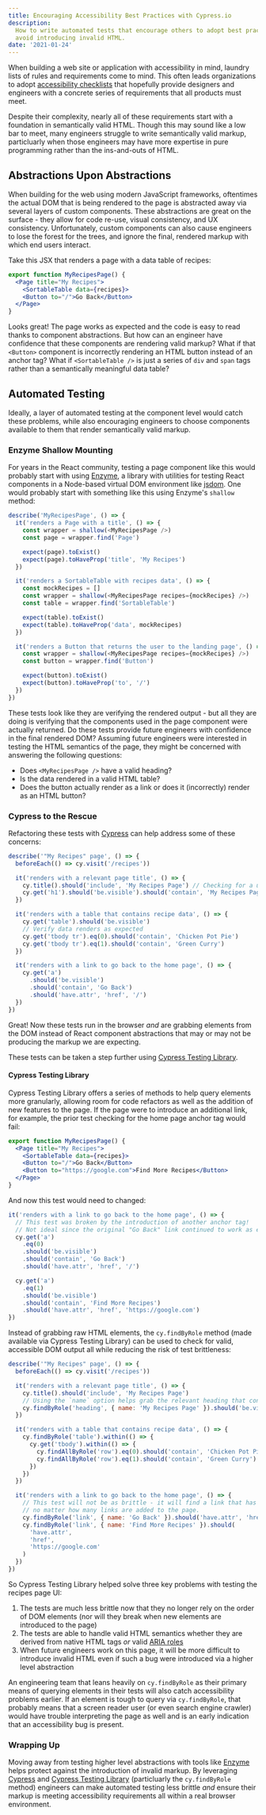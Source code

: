 ```yaml
---
title: Encouraging Accessibility Best Practices with Cypress.io
description:
  How to write automated tests that encourage others to adopt best practices and
  avoid introducing invalid HTML.
date: '2021-01-24'
---
```


When building a web site or application with accessibility in mind, laundry
lists of rules and requirements come to mind. This often leads organizations to
adopt [accessibility checklists](http://accessibility.voxmedia.com/) that
hopefully provide designers and engineers with a concrete series of requirements
that all products must meet.

Despite their complexity, nearly all of these requirements start with a
foundation in semantically valid HTML. Though this may sound like a low bar to
meet, many engineers struggle to write semantically valid markup, particluarly
when those engineers may have more expertise in pure programming rather than the
ins-and-outs of HTML.

## Abstractions Upon Abstractions

When building for the web using modern JavaScript frameworks, oftentimes the
actual DOM that is being rendered to the page is abstracted away via several
layers of custom components. These abstractions are great on the surface - they
allow for code re-use, visual consistency, and UX consistency. Unfortunately,
custom components can also cause engineers to lose the forest for the trees, and
ignore the final, rendered markup with which end users interact.

Take this JSX that renders a page with a data table of recipes:

```jsx
export function MyRecipesPage() {
  <Page title="My Recipes">
    <SortableTable data={recipes}>
    <Button to="/">Go Back</Button>
  </Page>
}
```

Looks great! The page works as expected and the code is easy to read thanks to
component abstractions. But how can an engineer have confidence that these
components are rendering valid markup? What if that `<Button>` component is
incorrectly rendering an HTML button instead of an anchor tag? What if
`<SortableTable />` is just a series of `div` and `span` tags rather than a
semantically meaningful data table?

## Automated Testing

Ideally, a layer of automated testing at the component level would catch these
problems, while also encouraging engineers to choose components available to
them that render semantically valid markup.

### Enzyme Shallow Mounting

For years in the React community, testing a page component like this would
probably start with using [Enzyme](https://enzymejs.github.io/enzyme/), a
library with utilities for testing React components in a Node-based virtual DOM
environment like [jsdom](https://github.com/jsdom/jsdom#readme). One would
probably start with something like this using Enzyme's `shallow` method:

```js
describe('MyRecipesPage', () => {
  it('renders a Page with a title', () => {
    const wrapper = shallow(<MyRecipesPage />)
    const page = wrapper.find('Page')

    expect(page).toExist()
    expect(page).toHaveProp('title', 'My Recipes')
  })

  it('renders a SortableTable with recipes data', () => {
    const mockRecipes = []
    const wrapper = shallow(<MyRecipesPage recipes={mockRecipes} />)
    const table = wrapper.find('SortableTable')

    expect(table).toExist()
    expect(table).toHaveProp('data', mockRecipes)
  })

  it('renders a Button that returns the user to the landing page', () => {
    const wrapper = shallow(<MyRecipesPage recipes={mockRecipes} />)
    const button = wrapper.find('Button')

    expect(button).toExist()
    expect(button).toHaveProp('to', '/')
  })
})
```

These tests look like they are verifying the rendered output - but all they are
doing is verifying that the components used in the page component were actually
returned. Do these tests provide future engineers with confidence in the final
rendered DOM? Assuming future engineers were interested in testing the HTML
semantics of the page, they might be concerned with answering the following
questions:

- Does `<MyRecipesPage />` have a valid heading?
- Is the data rendered in a valid HTML table?
- Does the button actually render as a link or does it (incorrectly) render as
  an HTML button?

### Cypress to the Rescue

Refactoring these tests with [Cypress](https://cypress.io) can help address some
of these concerns:

```js
describe('"My Recipes" page', () => {
  beforeEach(() => cy.visit('/recipes'))

  it('renders with a relevant page title', () => {
    cy.title().should('include', 'My Recipes Page') // Checking for a unique <title />
    cy.get('h1').should('be.visible').should('contain', 'My Recipes Page')
  })

  it('renders with a table that contains recipe data', () => {
    cy.get('table').should('be.visible')
    // Verify data renders as expected
    cy.get('tbody tr').eq(0).should('contain', 'Chicken Pot Pie')
    cy.get('tbody tr').eq(1).should('contain', 'Green Curry')
  })

  it('renders with a link to go back to the home page', () => {
    cy.get('a')
      .should('be.visible')
      .should('contain', 'Go Back')
      .should('have.attr', 'href', '/')
  })
})
```

Great! Now these tests run in the browser _and_ are grabbing elements from the
DOM instead of React component abstractions that may or may not be producing the
markup we are expecting.

These tests can be taken a step further using
[Cypress Testing Library](https://www.npmjs.com/package/@testing-library/cypress).

#### Cypress Testing Library

Cypress Testing Library offers a series of methods to help query elements more
granularly, allowing room for code refactors as well as the addition of new
features to the page. If the page were to introduce an additional link, for
example, the prior test checking for the home page anchor tag would fail:

```jsx
export function MyRecipesPage() {
  <Page title="My Recipes">
    <SortableTable data={recipes}>
    <Button to="/">Go Back</Button>
    <Button to="https://google.com">Find More Recipes</Button>
  </Page>
}
```

And now this test would need to changed:

```js
it('renders with a link to go back to the home page', () => {
  // This test was broken by the introduction of another anchor tag!
  // Not ideal since the original "Go Back" link continued to work as expected.
  cy.get('a')
    .eq(0)
    .should('be.visible')
    .should('contain', 'Go Back')
    .should('have.attr', 'href', '/')

  cy.get('a')
    .eq(1)
    .should('be.visible')
    .should('contain', 'Find More Recipes')
    .should('have.attr', 'href', 'https://google.com')
})
```

Instead of grabbing raw HTML elements, the `cy.findByRole` method (made
available via Cypress Testing Library) can be used to check for valid,
accessible DOM output all while reducing the risk of test brittleness:

```js
describe('"My Recipes" page', () => {
  beforeEach(() => cy.visit('/recipes'))

  it('renders with a relevant page title', () => {
    cy.title().should('include', 'My Recipes Page')
    // Using the `name` option helps grab the relevant heading that contains the content we are looking for
    cy.findByRole('heading', { name: 'My Recipes Page' }).should('be.visible')
  })

  it('renders with a table that contains recipe data', () => {
    cy.findByRole('table').within(() => {
      cy.get('tbody').within(() => {
        cy.findAllByRole('row').eq(0).should('contain', 'Chicken Pot Pie')
        cy.findAllByRole('row').eq(1).should('contain', 'Green Curry')
      })
    })
  })

  it('renders with a link to go back to the home page', () => {
    // This test will not be as brittle - it will find a link that has this content
    // no matter how many links are added to the page.
    cy.findByRole('link', { name: 'Go Back' }).should('have.attr', 'href', '/')
    cy.findByRole('link', { name: 'Find More Recipes' }).should(
      'have.attr',
      'href',
      'https://google.com'
    )
  })
})
```

So Cypress Testing Library helped solve three key problems with testing the
recipes page UI:

1. The tests are much less brittle now that they no longer rely on the order of
   DOM elements (nor will they break when new elements are introduced to the
   page)
2. The tests are able to handle valid HTML semantics whether they are derived
   from native HTML tags _or_ valid
   [ARIA roles](https://developer.mozilla.org/en-US/docs/Web/Accessibility/ARIA/ARIA_Techniques)
3. When future engineers work on this page, it will be more difficult to
   introduce invalid HTML even if such a bug were introduced via a higher level
   abstraction

An engineering team that leans heavily on `cy.findByRole` as their primary means
of querying elements in their tests will also catch accessibility problems
earlier. If an element is tough to query via `cy.findByRole`, that probably
means that a screen reader user (or even search engine crawler) would have
trouble interpreting the page as well and is an early indication that an
accessibility bug is present.

### Wrapping Up

Moving away from testing higher level abstractions with tools like
[Enzyme](https://enzymejs.github.io/enzyme/) helps protect against the
introduction of invalid markup. By leveraging [Cypress](https://cypress.io) and
[Cypress Testing Library](https://github.com/testing-library/cypress-testing-library)
(particluarly the `cy.findByRole` method) engineers can make automated testing
less brittle _and_ ensure their markup is meeting accessibility requirements all
within a real browser environment.
